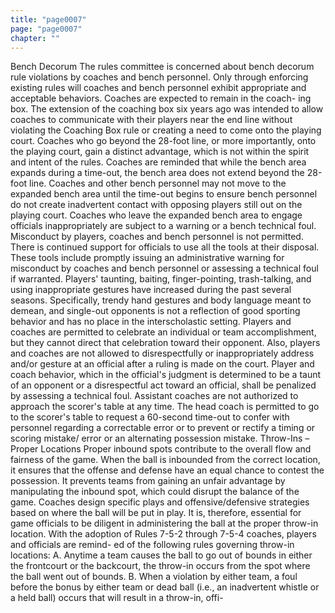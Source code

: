 ```yaml
---
title: "page0007"
page: "page0007"
chapter: ""
---
```


Bench Decorum The rules committee is concerned about bench decorum rule violations by coaches and bench personnel. Only through enforcing existing rules will coaches and bench personnel exhibit appropriate and acceptable behaviors. Coaches are expected to remain in the coach- ing box. The extension of the coaching box six years ago was intended to allow coaches to communicate with their players near the end line without violating the Coaching Box rule or creating a need to come onto the playing court. Coaches who go beyond the 28-foot line, or more importantly, onto the playing court, gain a distinct advantage, which is not within the spirit and intent of the rules. Coaches are reminded that while the bench area expands during a time-out, the bench area does not extend beyond the 28-foot line. Coaches and other bench personnel may not move to the expanded bench area until the time-out begins to ensure bench personnel do not create inadvertent contact with opposing players still out on the playing court. Coaches who leave the expanded bench area to engage officials inappropriately are subject to a warning or a bench technical foul. Misconduct by players, coaches and bench personnel is not permitted. There is continued support for officials to use all the tools at their disposal. These tools include promptly issuing an administrative warning for misconduct by coaches and bench personnel or assessing a technical foul if warranted. Players' taunting, baiting, finger-pointing, trash-talking, and using inappropriate gestures have increased during the past several seasons. Specifically, trendy hand gestures and body language meant to demean, and single-out opponents is not a reflection of good sporting behavior and has no place in the interscholastic setting. Players and coaches are permitted to celebrate an individual or team accomplishment, but they cannot direct that celebration toward their opponent. Also, players and coaches are not allowed to disrespectfully or inappropriately address and/or gesture at an official after a ruling is made on the court. Player and coach behavior, which in the official's judgment is determined to be a taunt of an opponent or a disrespectful act toward an official, shall be penalized by assessing a technical foul. Assistant coaches are not authorized to approach the scorer's table at any time. The head coach is permitted to go to the scorer's table to request a 60-second time-out to confer with personnel regarding a correctable error or to prevent or rectify a timing or scoring mistake/ error or an alternating possession mistake. Throw-Ins – Proper Locations Proper inbound spots contribute to the overall flow and fairness of the game. When the ball is inbounded from the correct location, it ensures that the offense and defense have an equal chance to contest the possession. It prevents teams from gaining an unfair advantage by manipulating the inbound spot, which could disrupt the balance of the game. Coaches design specific plays and offensive/defensive strategies based on where the ball will be put in play. It is, therefore, essential for game officials to be diligent in administering the ball at the proper throw-in location. With the adoption of Rules 7-5-2 through 7-5-4 coaches, players and officials are remind- ed of the following rules governing throw-in locations: A. Anytime a team causes the ball to go out of bounds in either the frontcourt or the backcourt, the throw-in occurs from the spot where the ball went out of bounds. B. When a violation by either team, a foul before the bonus by either team or dead ball (i.e., an inadvertent whistle or a held ball) occurs that will result in a throw-in, offi-
